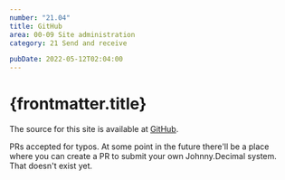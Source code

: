 ```yaml
---
number: "21.04"
title: GitHub
area: 00-09 Site administration
category: 21 Send and receive

pubDate: 2022-05-12T02:04:00
---
```


# {frontmatter.title}

The source for this site is available at [GitHub](https://github.com/johnnydecimal/v5.johnnydecimal.com).

PRs accepted for typos. At some point in the future there'll be a place where you can create a PR to submit your own Johnny.Decimal system. That doesn't exist yet.
